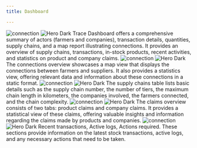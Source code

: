 ```yaml
---
title: Dashboard

---
```




<Steps>
  <Step title="Trace dashboard">
   <img
  className="block dark:hidden"
  src="/images/hero-dark.svg"
  alt="connection"
/>
<img
  className="hidden dark:block"
  src="/images/hero-dark.svg"
  alt="Hero Dark"
/>
    Trace Dashboard offers a comprehensive summary of actors (farmers and companies), transaction details, quantities, supply chains, and a map report illustrating connections. It provides an overview of supply chains, transactions, in-stock products, recent activities, and statistics on product and company claims.
  </Step>
  <Step title="Connections overview">
     <img
  className="block dark:hidden"
  src="/images/hero-dark.svg"
  alt="connection"
/>
<img
  className="hidden dark:block"
  src="/images/hero-dark.svg"
  alt="Hero Dark"
/>
    The connections overview showcases a map view that displays the connections between farmers and suppliers. It also provides a statistics view, offering relevant data and information about these connections in a static format.
  </Step>


<Step title="Supply chain overview">
   <img
  className="block dark:hidden"
  src="/images/hero-dark.svg"
  alt="connection"
/>
<img
  className="hidden dark:block"
  src="/images/hero-dark.svg"
  alt="Hero Dark"
/>
    The supply chains table lists basic details such as the supply chain number, the number of tiers, the maximum chain length in kilometers, the companies involved, the farmers connected, and the chain complexity.
  </Step>





<Step title="Claims overview">
   <img
  className="block dark:hidden"
  src="/images/hero-dark.svg"
  alt="connection"
/>
<img
  className="hidden dark:block"
  src="/images/hero-dark.svg"
  alt="Hero Dark"
/>
    The claims overview consists of two tabs: product claims and company claims. It provides a statistical view of these claims, offering valuable insights and information regarding the claims made by products and companies.
  </Step>
  


  <Step title="Other details">
   <img
  className="block dark:hidden"
  src="/images/hero-dark.svg"
  alt="connection"
/>
<img
  className="hidden dark:block"
  src="/images/hero-dark.svg"
  alt="Hero Dark"
/>
    Recent transactions, Active logs, Actions required. These sections provide information on the latest stock transactions, active logs, and any necessary actions that need to be taken.
  </Step>
</Steps>







